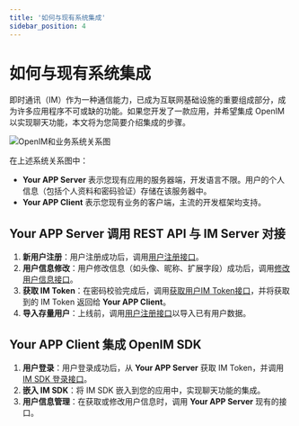 ```yaml
---
title: '如何与现有系统集成'
sidebar_position: 4
---
```


# 如何与现有系统集成

即时通讯（IM）作为一种通信能力，已成为互联网基础设施的重要组成部分，成为许多应用程序不可或缺的功能。如果您开发了一款应用，并希望集成 OpenIM 以实现聊天功能，本文将为您简要介绍集成的步骤。

![OpenIM和业务系统关系图](../introduction/assets/relation.png)

在上述系统关系图中：

- **Your APP Server** 表示您现有应用的服务器端，开发语言不限。用户的个人信息（包括个人资料和密码验证）存储在该服务器中。
- **Your APP Client** 表示您现有业务的客户端，主流的开发框架均支持。

## Your APP Server 调用 REST API 与 IM Server 对接

1. **新用户注册**：用户注册成功后，调用[用户注册接口](../../restapi/apis/userManagement/userRegister)。
2. **用户信息修改**：用户修改信息（如头像、昵称、扩展字段）成功后，调用[修改用户信息接口](../../restapi/apis/userManagement/updateUserInfo)。
3. **获取 IM Token**：在密码校验完成后，调用[获取用户IM Token接口](../../restapi/apis/authenticationManagement/getUserToken)，并将获取到的 IM Token 返回给 **Your APP Client**。
4. **导入存量用户**：上线前，调用[用户注册接口](../../restapi/apis/userManagement/userRegister)以导入已有用户数据。

## Your APP Client 集成 OpenIM SDK

1. **用户登录**：用户登录成功后，从 **Your APP Server** 获取 IM Token，并调用[IM SDK 登录接口](../../sdks/api/initialization/login)。
2. **嵌入 IM SDK**：将 IM SDK 嵌入到您的应用中，实现聊天功能的集成。
3. **用户信息管理**：在获取或修改用户信息时，调用 **Your APP Server** 现有的接口。










